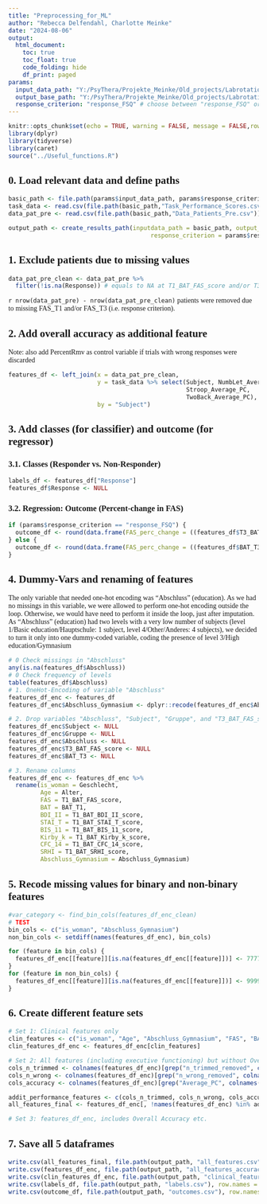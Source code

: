 ---
title: "Preprocessing_for_ML"
author: "Rebecca Delfendahl, Charlotte Meinke"
date: "2024-08-06"
output:
  html_document:
    toc: true
    toc_float: true
    code_folding: hide
    df_print: paged
params:
  input_data_path: "Y:/PsyThera/Projekte_Meinke/Old_projects/Labrotation_Rebecca/0_Datapreparation/RT_trimmed_RT_wrong_removed/BIS/outliers-removed"
  output_base_path: "Y:/PsyThera/Projekte_Meinke/Old_projects/Labrotation_Rebecca/2_Machine_learning/Feature_Label_Dataframes"
  response_criterion: "response_FSQ" # choose between "response_FSQ" or "response_BAT"
---
<style type="text/css">
.main-container { /* Adjust main blocks */
  max-width: 100% !important;
  margin: auto;
}

body {
  font-family: "Georgia", serif !important; /* Set the font for the entire document */
}

.tocify { /* Adjust table of contents */
  max-width: 100% !important;
}
</style>

```{r R Setup, include = FALSE}
knitr::opts_chunk$set(echo = TRUE, warning = FALSE, message = FALSE,rows.print = 6, cols.min.print = 3)
library(dplyr)
library(tidyverse)
library(caret)
source("../Useful_functions.R")
```

## 0. Load relevant data and define paths

```{r}
basic_path <- file.path(params$input_data_path, params$response_criterion)
task_data <- read.csv(file.path(basic_path,"Task_Performance_Scores.csv")) # contains overall accuracy
data_pat_pre <- read.csv(file.path(basic_path,"Data_Patients_Pre.csv"))

output_path <- create_results_path(inputdata_path = basic_path, output_mainpath = params$output_base_path,
                                        response_criterion = params$response_criterion)
```

## 1. Exclude patients due to missing values

```{r}
data_pat_pre_clean <- data_pat_pre %>%
  filter(!is.na(Response)) # equals to NA at T1_BAT_FAS_score and/or T3_BAT_FAS_score
```
`r nrow(data_pat_pre) - nrow(data_pat_pre_clean)` patients were removed due to missing FAS_T1 and/or FAS_T3 (i.e. response criterion).

## 2. Add overall accuracy as additional feature
Note: also add PercentRmv as control variable if trials with wrong responses were discarded

```{r}
features_df <- left_join(x = data_pat_pre_clean,
                         y = task_data %>% select(Subject, NumbLet_Average_PC,
                                                  Stroop_Average_PC,
                                                  TwoBack_Average_PC),
                         by = "Subject")
```

## 3. Add classes (for classifier) and outcome (for regressor)

### 3.1. Classes (Responder vs. Non-Responder)
```{r Save labels in separate dataframe}
labels_df <- features_df["Response"]
features_df$Response <- NULL
```

### 3.2. Regression: Outcome (Percent-change in FAS)
```{r}
if (params$response_criterion == "response_FSQ") {
  outcome_df <- round(data.frame(FAS_perc_change = ((features_df$T3_BAT_FAS_score - features_df$T1_BAT_FAS_score) / features_df$T1_BAT_FAS_score) * 100) * (-1),2)
} else {
  outcome_df <- round(data.frame(FAS_perc_change = ((features_df$BAT_T3 - features_df$BAT_T3) / features_df$BAT_T1) * 100) * (-1),2)
}
```

## 4. Dummy-Vars and renaming of features
The only variable that needed one-hot encoding was "Abschluss" (education). As we had no missings in this variable, we were allowed to perform one-hot encoding outside the loop. Otherwise, we would have need to perform it inside the loop, just after imputation. 
As "Abschluss" (education) had two levels with a very low number of subjects (level 1/Basic education/Hauptschule: 1 subject, level 4/Other/Anderes: 4 subjects), we decided to turn it only into one dummy-coded variable, coding the presence of level 3/High education/Gymnasium 
```{r Prepare for ML}
# 0 Check missings in "Abschluss"
any(is.na(features_df$Abschluss))
# 0 Check frequency of levels
table(features_df$Abschluss)
# 1. OneHot-Encoding of variable "Abschluss"
features_df_enc <- features_df
features_df_enc$Abschluss_Gymnasium <- dplyr::recode(features_df_enc$Abschluss, "1" = 0, "2" = 0, "3" = 1, "4" = 1)

# 2. Drop variables "Abschluss", "Subject", "Gruppe", and "T3_BAT_FAS_score" and "BAT_T3_score"
features_df_enc$Subject <- NULL
features_df_enc$Gruppe <- NULL
features_df_enc$Abschluss <- NULL
features_df_enc$T3_BAT_FAS_score <- NULL
features_df_enc$BAT_T3 <- NULL

# 3. Rename columns
features_df_enc <- features_df_enc %>%
  rename(is_woman = Geschlecht,
         Age = Alter,
         FAS = T1_BAT_FAS_score,
         BAT = BAT_T1,
         BDI_II = T1_BAT_BDI_II_score,
         STAI_T = T1_BAT_STAI_T_score,
         BIS_11 = T1_BAT_BIS_11_score,
         Kirby_k = T1_BAT_Kirby_k_score,
         CFC_14 = T1_BAT_CFC_14_score,
         SRHI = T1_BAT_SRHI_score,
         Abschluss_Gymnasium = Abschluss_Gymnasium)
```

## 5. Recode missing values for binary and non-binary features

```{r Missing values}
#var_category <- find_bin_cols(features_df_enc_clean)
# TEST
bin_cols <- c("is_woman", "Abschluss_Gymnasium")
non_bin_cols <- setdiff(names(features_df_enc), bin_cols) 

for (feature in bin_cols) {
  features_df_enc[[feature]][is.na(features_df_enc[[feature]])] <- 77777
}
for (feature in non_bin_cols) {
  features_df_enc[[feature]][is.na(features_df_enc[[feature]])] <- 99999
}
```

## 6. Create different feature sets

```{r Reduced feature dataframe}
# Set 1: Clinical features only
clin_features <- c("is_woman", "Age", "Abschluss_Gymnasium", "FAS", "BAT", "BDI_II", "STAI_T", "BIS_11", "Kirby_k", "CFC_14", "SRHI")
clin_features_df_enc <- features_df_enc[clin_features]

# Set 2: All features (including executive functioning) but without Overall Accuracy etc.
cols_n_trimmed <- colnames(features_df_enc)[grep("n_trimmed_removed", colnames(features_df_enc))]
cols_n_wrong <- colnames(features_df_enc)[grep("n_wrong_removed", colnames(features_df_enc))]
cols_accuracy <- colnames(features_df_enc)[grep("Average_PC", colnames(features_df_enc))]

addit_performance_features <- c(cols_n_trimmed, cols_n_wrong, cols_accuracy)
all_features_final <- features_df_enc[, !names(features_df_enc) %in% addit_performance_features]

# Set 3: features_df_enc, includes Overall Accuracy etc.
```

## 7. Save all 5 dataframes

```{r Save dataframes, warning=FALSE}
write.csv(all_features_final, file.path(output_path, "all_features.csv"), row.names = FALSE)
write.csv(features_df_enc, file.path(output_path, "all_features_accuracy.csv"), row.names = FALSE)
write.csv(clin_features_df_enc, file.path(output_path, "clinical_features_only.csv"), row.names = FALSE)
write.csv(labels_df, file.path(output_path, "labels.csv"), row.names = FALSE)
write.csv(outcome_df, file.path(output_path, "outcomes.csv"), row.names = FALSE)
```
